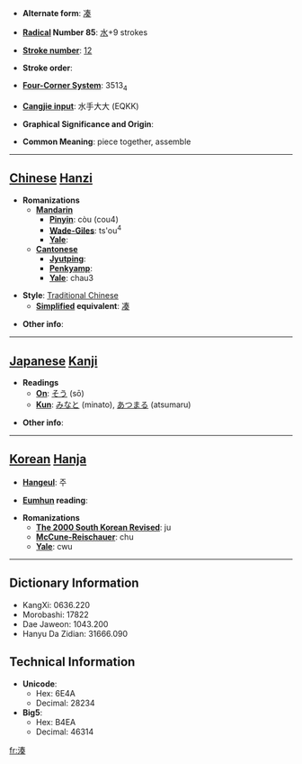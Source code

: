 * '''Alternate form''': [[凑]]

* '''[[Wiktionary:Chinese radical index| Radical]] Number 85''': [[Wiktionary:Chinese radical index 水|水]]+9 strokes

* '''[[Wiktionary:Chinese total strokes index|Stroke number]]''': [[Wiktionary:Chinese total strokes index 12|12]]

* '''Stroke order''': 

* '''[[Wiktionary:Chinese four corner index|Four-Corner System]]''': 3513<sub>4</sub>

* '''[[Wiktionary:Chinese Cangjie index|Cangjie input]]''': 水手大大 (EQKK)

* '''Graphical Significance and Origin''': 

* '''Common Meaning''': piece together, assemble

----

== [[Chinese]] [[Hanzi]] ==

* '''Romanizations'''
** '''[[Mandarin]]'''
*** '''[[Pinyin]]''': còu (cou4)
*** '''[[Wade-Giles]]''': ts'ou<sup>4</sup>
*** '''[[Yale]]''': 
** '''[[Cantonese]]'''
*** '''[[Jyutping]]''':
*** '''[[Penkyamp]]''': 
*** '''[[Yale]]''': chau3

* '''Style''': [[Traditional Chinese]] 
** '''[[Simplified Chinese|Simplified]] equivalent''': [[凑]]

* '''Other info''': 

----

== [[Japanese]] [[Kanji]] ==

* '''Readings'''
** '''[[On]]''': [[そう]] (sō)
** '''[[Kun]]''': [[みなと]] (minato), [[あつまる]] (atsumaru)

* '''Other info''':  

----

== [[Korean]] [[Hanja]] ==

* '''[[Hangeul]]''': 주

* '''[[Eumhun]] reading''': 

* '''Romanizations'''
** '''[[The 2000 South Korean Revised Romanization|The 2000 South Korean Revised]]''': ju
** '''[[McCune-Reischauer]]''': chu
** '''[[Yale]]''': cwu

----

== Dictionary Information ==

* KangXi: 0636.220
* Morobashi: 17822
* Dae Jaweon: 1043.200
* Hanyu Da Zidian: 31666.090

== Technical Information ==

* '''Unicode''':
** Hex: 6E4A
** Decimal: 28234
* '''Big5''':
** Hex: B4EA
** Decimal: 46314

[[fr:湊]]